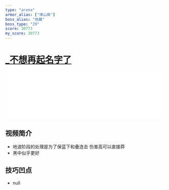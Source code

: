 ```yaml
---
type: "arena"
armor_alias: ["律山紫"]
boss_alias: "地藏"
boss_type: "29"
score: 30773
my_score: 30773
---
```


# [_不想再起名字了](https://www.bilibili.com/video/BV1n741157GT)

<iframe
  src="//player.bilibili.com/player.html?aid=88146452&bvid=BV1n741157GT&cid=150589602&page=1"
  scrolling="no"
  border="0"
  frameborder="no"
  framespacing="0"
  allowfullscreen
  width="100%"
></iframe>

## 视频简介

- 地波阶段的处理是为了保蓝下和叠连击 伤害高可以直接莽
- 黑中似乎更好

## 技巧凹点

- null

